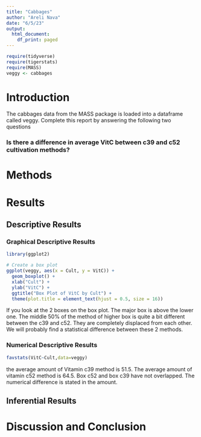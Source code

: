 ```yaml
---
title: "Cabbages"
author: "Areli Nava"
date: "6/5/23"
output:
  html_document:
    df_print: paged
---
```


```r
require(tidyverse)
require(tigerstats)
require(MASS)
veggy <- cabbages
```

# Introduction

<!--In this section you explain what you are trying to show.  Where did the data come from?  What is the research or other question you are trying to answer?!-->
 The cabbages data from the MASS package is loaded into a dataframe called veggy. Complete this report by answering the following two questions  
 
### Is there a difference in average VitC between c39 and c52 cultivation methods?  

# Methods

<!--Decide on your methods:  use "variable analysis" or other appropriate descriptors.  Make sure to choose at least one graphical method and at least one numerical method.!-->

# Results

<!--Divide this section into two sub-sections:  One for your descriptive  results and one for your inferential results.!-->

## Descriptive Results

### Graphical Descriptive Results

<!--Graphical results here.  Make sure to show your code.  Provide appropriate labels for axes, giving units if possible, and provide a good title for the graph, too.  Use the graphical results to describe the patterns if any that exist in the data as focused toward the research question!-->




```r
library(ggplot2)

# Create a box plot
ggplot(veggy, aes(x = Cult, y = VitC)) +
  geom_boxplot() +
  xlab("Cult") +
  ylab("VitC") +
  ggtitle("Box Plot of VitC by Cult") +
  theme(plot.title = element_text(hjust = 0.5, size = 16))
```


If you look at the 2 boxes on the box plot. The major box is above the lower one. The middle 50% of the method of higher box is quite a bit different between the c39 and c52. They are completely displaced from each other. We will probably find a statistical difference between these 2 methods.



### Numerical Descriptive Results

<!--Numerical results go here. Use the numerical results to describe the patterns if any that exist in the data as focused toward the research question!-->

```r
favstats(VitC~Cult,data=veggy)
```
the average amount of Vitamin c39 method is 51.5. The average amount of vitamin c52 method is 64.5. Box c52 and box c39 have not overlapped. The numerical difference is stated in the amount.


## Inferential Results

<!--State hypothesis clearly.  Make sure your discussion of the inferential test covers all the aspects that the test output produces, such as test statistic, p-value etc.  Make a decision about the null hypothesis, explain the assumptions on which the selected test/procedure was based, and why the chosen procedure satisfys the assumptions and is appropriate to answer the research question!-->


# Discussion and Conclusion

<!--Discussion and conclusion here.  If you found a relationship be sure to consider whether the relationship occurs because one of the variavbles causes the other, or whether they perhasps are related for some other reason.  Watch the chapter 6 videos from the GeorgeTown videos collection.!-->
